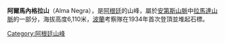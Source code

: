 '''阿爾馬內格拉山'''（Alma Negra），是[[阿根廷|阿根廷]]的山峰，屬於[[安第斯山脈|安第斯山脈]]中[[拉馬達山脈|拉馬達山脈]]的一部分，海拔高度6,110米，[[波蘭|波蘭]]考察隊在1934年首次登頂並堆起石標。

{{Argentina-geo-stub}}
[[Category:阿根廷山峰|Category:阿根廷山峰]]